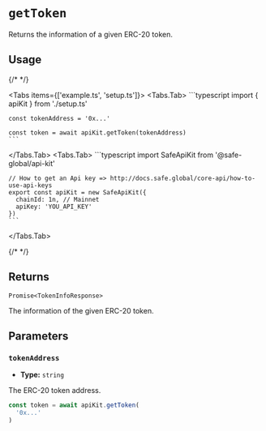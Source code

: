 
# `getToken`

Returns the information of a given ERC-20 token.

## Usage

{/* <!-- vale off --> */}

<Tabs items={['example.ts', 'setup.ts']}>
  <Tabs.Tab>
    ```typescript
    import { apiKit } from './setup.ts'

    const tokenAddress = '0x...'

    const token = await apiKit.getToken(tokenAddress)
    ```
  </Tabs.Tab>
  <Tabs.Tab>
    ```typescript
    import SafeApiKit from '@safe-global/api-kit'

    // How to get an Api key => http://docs.safe.global/core-api/how-to-use-api-keys
    export const apiKit = new SafeApiKit({
      chainId: 1n, // Mainnet
      apiKey: 'YOU_API_KEY'
    })
    ```
  </Tabs.Tab>
</Tabs>

{/* <!-- vale on --> */}

## Returns

`Promise<TokenInfoResponse>`

The information of the given ERC-20 token.

## Parameters

### `tokenAddress`

- **Type:** `string`

The ERC-20 token address.

```typescript focus=2
const token = await apiKit.getToken(
  '0x...'
)
```